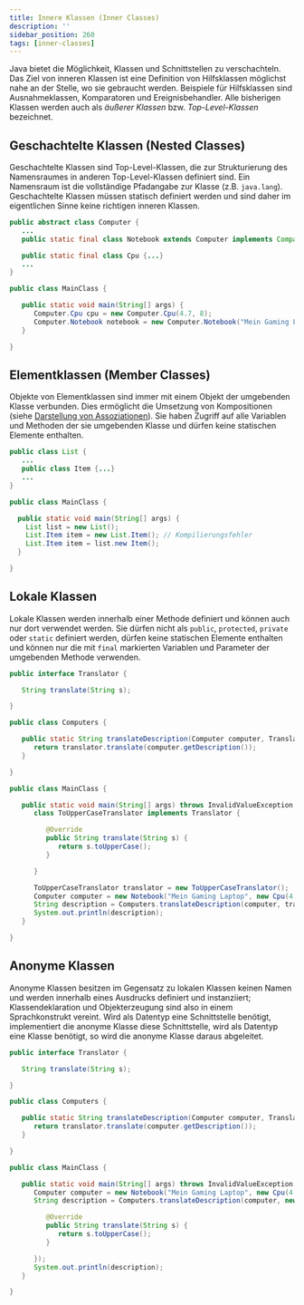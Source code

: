 ```yaml
---
title: Innere Klassen (Inner Classes)
description: ''
sidebar_position: 260
tags: [inner-classes]
---
```



Java bietet die Möglichkeit, Klassen und Schnittstellen zu verschachteln. Das
Ziel von inneren Klassen ist eine Definition von Hilfsklassen möglichst nahe an
der Stelle, wo sie gebraucht werden. Beispiele für Hilfsklassen sind
Ausnahmeklassen, Komparatoren und Ereignisbehandler. Alle bisherigen Klassen
werden auch als _äußerer Klassen_ bzw. _Top-Level-Klassen_ bezeichnet.

## Geschachtelte Klassen (Nested Classes)

Geschachtelte Klassen sind Top-Level-Klassen, die zur Strukturierung des
Namensraumes in anderen Top-Level-Klassen definiert sind. Ein Namensraum ist die
vollständige Pfadangabe zur Klasse (z.B. `java.lang`). Geschachtelte Klassen
müssen statisch definiert werden und sind daher im eigentlichen Sinne keine
richtigen inneren Klassen.

<Tabs>
  <TabItem value="a" label="Geschachtelte Klasse" default>

```java title="Computer.java (Auszug)" showLineNumbers
public abstract class Computer {
   ...
   public static final class Notebook extends Computer implements Comparable<Notebook> {...}

   public static final class Cpu {...}
   ...
}
```

  </TabItem>
  <TabItem value="b" label="Startklasse">

```java title="MainClass.java" showLineNumbers
public class MainClass {

   public static void main(String[] args) {
      Computer.Cpu cpu = new Computer.Cpu(4.7, 8);
      Computer.Notebook notebook = new Computer.Notebook("Mein Gaming Laptop", cpu, 32, 16);
   }

}
```

  </TabItem>
</Tabs>

## Elementklassen (Member Classes)

Objekte von Elementklassen sind immer mit einem Objekt der umgebenden Klasse
verbunden. Dies ermöglicht die Umsetzung von Kompositionen (siehe
[Darstellung von Assoziationen](class-diagrams#darstellung-von-assoziationen)).
Sie haben Zugriff auf alle Variablen und Methoden der sie umgebenden Klasse und
dürfen keine statischen Elemente enthalten.

<Tabs>
  <TabItem value="a" label="Elementklasse" default>

```java title="List.java (Auszug)" showLineNumbers
public class List {
   ...
   public class Item {...}
   ...
}
```

  </TabItem>
  <TabItem value="b" label="Startklasse">

```java title="MainClass.java" showLineNumbers
public class MainClass {

  public static void main(String[] args) {
    List list = new List();
    List.Item item = new List.Item(); // Kompilierungsfehler
    List.Item item = list.new Item();
  }

}
```

  </TabItem>
</Tabs>

## Lokale Klassen

Lokale Klassen werden innerhalb einer Methode definiert und können auch nur dort
verwendet werden. Sie dürfen nicht als `public`, `protected`, `private` oder
`static` definiert werden, dürfen keine statischen Elemente enthalten und können
nur die mit `final` markierten Variablen und Parameter der umgebenden Methode
verwenden.

<Tabs>
  <TabItem value="a" label="Schnittstelle" default>

```java title="Translator.java" showLineNumbers
public interface Translator {

   String translate(String s);

}
```

  </TabItem>
  <TabItem value="b" label="Verwenderklasse">

```java title="Computers.java" showLineNumbers
public class Computers {

   public static String translateDescription(Computer computer, Translator translator) {
      return translator.translate(computer.getDescription());
   }

}
```

  </TabItem>
  <TabItem value="c" label="Startklasse mit lokaler Klasse">

```java title="MainClass.java" showLineNumbers
public class MainClass {

   public static void main(String[] args) throws InvalidValueException {
      class ToUpperCaseTranslator implements Translator {

         @Override
         public String translate(String s) {
            return s.toUpperCase();
         }

      }

      ToUpperCaseTranslator translator = new ToUpperCaseTranslator();
      Computer computer = new Notebook("Mein Gaming Laptop", new Cpu(4.7, 8), 32, 16);
      String description = Computers.translateDescription(computer, translator);
      System.out.println(description);
   }

}
```

  </TabItem>
</Tabs>

## Anonyme Klassen

Anonyme Klassen besitzen im Gegensatz zu lokalen Klassen keinen Namen und werden
innerhalb eines Ausdrucks definiert und instanziiert; Klassendeklaration und
Objekterzeugung sind also in einem Sprachkonstrukt vereint. Wird als Datentyp
eine Schnittstelle benötigt, implementiert die anonyme Klasse diese
Schnittstelle, wird als Datentyp eine Klasse benötigt, so wird die anonyme
Klasse daraus abgeleitet.

<Tabs>
  <TabItem value="a" label="Schnittstelle" default>

```java title="Translator.java" showLineNumbers
public interface Translator {

   String translate(String s);

}
```

  </TabItem>
  <TabItem value="b" label="Verwenderklasse">

```java title="Computers.java" showLineNumbers
public class Computers {

   public static String translateDescription(Computer computer, Translator translator) {
      return translator.translate(computer.getDescription());
   }

}
```

  </TabItem>
  <TabItem value="c" label="Startklasse mit anonymer Klasse">

```java title="MainClass.java" showLineNumbers
public class MainClass {

   public static void main(String[] args) throws InvalidValueException {
      Computer computer = new Notebook("Mein Gaming Laptop", new Cpu(4.7, 8), 32, 16);
      String description = Computers.translateDescription(computer, new Translator() {

         @Override
         public String translate(String s) {
            return s.toUpperCase();
         }

      });
      System.out.println(description);
   }

}
```

  </TabItem>
</Tabs>
